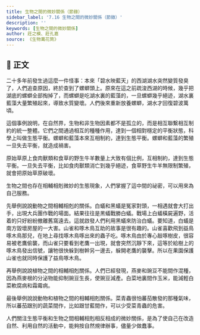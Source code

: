 ```yaml
---
title: 生物之間的微妙關係（節錄）
sidebar_label: '7.16 生物之間的微妙關係（節錄）'
description: ''
keywords: [生物之間的微妙關係]
author: 莊之模、莊孔嘉
source: 《生物萬花筒》
---
```


## 📖 正文

<div className="main prose" data-paragraph="true">

二十多年前發生過這麼一件怪事：本來「碧水映藍天」的西湖湖水突然變質發臭了，人們追查原因，終於查到了螺螄頭上。原來在這之前疏浚西湖的時候，幾乎把湖底的螺螄全部掏掉了，而螺螄是吃湖水裏的藍藻的，一旦螺螄幾乎絕迹，湖水裏藍藻大量繁殖起來，導致水質變壞。人們後來重新放養螺螄，湖水才回復碧波萬頃。

這個事例說明，在自然界，生物和非生物因素都不是孤立的，而是相互聯繫相互制約的統一整體。它們之間通過相互的種種作用，達到一個相對穩定的平衡狀態，科學上叫做生態平衡。螺螄和藍藻本來互相制約，達到生態平衡。螺螄和藍藻的繁殖一旦失去平衡，就造成禍害。

原始草原上食肉獸類和食草的野生牛羊數量上大致有個比例，互相制約，達到生態平衡。一旦失去平衡，比如食肉獸類消亡到幾乎絕迹，食草野生牛羊無限制繁殖，就會把原始草原破壞。

生物之間也存在相輔相剋微妙的生態現象，人們掌握了這中間的祕密，可以用來為自己服務。

先舉例說說動物之間相輔相剋的關係。白蟻和黑蟻是冤家對頭，一相遇就會大打出手，出現大兵團作戰的場面。結果往往是黑蟻戰勝白蟻。戰場上白蟻橫屍遍野，活着的只好紛紛撤離舊窩遠去。這就啟發人們利用黑蟻來防治白蟻。要知道，白蟻是南方毀壞房屋的一大害。山雀和啄木鳥互助的故事是很有趣的。山雀喜歡飛到益鳥啄木鳥那兒，在地上尋找啄木鳥啄出來的蟲子吃。啄木鳥由於專心敲啄樹皮，很容易被老鷹偷襲，而山雀只要看到老鷹一出現，就會突然沉靜下來，這等於給樹上的啄木鳥發出信號，讓牠很快躲到樹幹另一邊去，躲開老鷹的襲擊。所以在果園保護山雀也就同時保護了益鳥啄木鳥。

再舉例說說植物之間的相輔相剋關係。人們已經發現，燕麥和豌豆不能間作混種，因為燕麥根的分泌物能抑制豌豆生長，使豌豆減產。白菜地裏間作玉米，能減輕白菜軟腐病和霜霉病。

最後舉例說說動物和植物之間的相輔相剋關係。菜青蟲很怕蕃茄散發的那種氣味，所以蕃茄跟別的蔬菜間作，比如跟甘藍間作，可以少受菜青蟲的危害。

人們關注生態平衡和生物之間相輔相剋相反相成的微妙關係，是為了使自己在改造自然、利用自然的活動中，能夠按自然規律辦事，儘量少做蠢事。

</div>

<!-- <Dictionary>
  <ol>
    <li></li>
  </ol>
</Dictionary>

<Media>

<Tabs>
  <TabItem value='' default>
    <Youtube id='' />
  </TabItem>
</Tabs>

</Media>

<Appreciation>

</Appreciation>

<Biography>

</Biography> -->

<!-- <ChallengeItem>
    <Quiz href="" />
    <Solution>
      <QuizAnswers />
    </Solution>
  </ChallengeItem> -->
  
<!-- <Challenges>
  <ChallengeItem>
    <Tabs>
      <TabItem value="內容討論" default>

1. 

    <Task>
        
    </Task>

</TabItem>

<TabItem value="作法討論">

1. 

    <Task></Task>

</TabItem>

</Tabs>

<NoSolution />

</ChallengeItem>

</Challenges> -->
